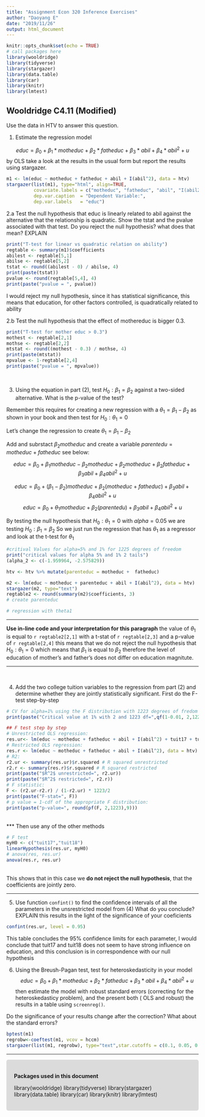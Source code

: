 ---
title: "Assignment Econ 320 Inference Exercises"
author: "Daoyang E"
date: "2019/11/26"
output: html_document
---
```{r setup, include=FALSE}
knitr::opts_chunk$set(echo = TRUE)
# call packages here
library(wooldridge)
library(tidyverse)
library(stargazer)
library(data.table)
library(car)
library(knitr)
library(lmtest)
```

## Wooldridge C4.11 (Modified) 


Use the data in HTV to answer this question. 

1. Estimate the regression model

$$ educ = \beta_0 + \beta_1 *motheduc + \beta_2 *fatheduc + \beta_3 *abil + \beta_4 *abil^2 + u$$
by OLS take a look at the results in the usual form but report the results using stargazer. 

```{r, results='asis'}
m1 <- lm(educ ~ motheduc + fatheduc + abil + I(abil^2), data = htv)
stargazer(list(m1), type="html", align=TRUE,
          covariate.labels = c("motheduc", "fatheduc", "abil", "I(abil2)"),
          dep.var.caption  = "Dependent Variable:",
          dep.var.labels   = "educ")
```


2.a Test the null hypothesis that educ is linearly related to abil against the alternative that the relationship is quadratic. Show the tstat and the pvalue associated with that test. Do you reject the null hypothesis? what does that mean? EXPLAIN

```{r}
print("T-test for linear vs quadratic relation on ability")
regtable <- summary(m1)$coefficients
abilest <- regtable[5,1]
abilse <- regtable[5,2]
tstat <- round((abilest - 0) / abilse, 4)
print(paste(tstat))
pvalue <- round(regtable[5,4], 4)
print(paste("pvalue = ", pvalue))

```

I would reject my null hypothesis, since it has statistical significance, this means that education, for other factors controlled, is quadratically related to ability

2.b Test the null hypothesis that the effect of mothereduc is bigger 0.3. 

```{r}
print("T-test for mother educ > 0.3")
mothest <- regtable[2,1]
mothse <- regtable[2,2]
mtstat <- round((mothest - 0.3) / mothse, 4)
print(paste(mtstat))
mpvalue <- 1-regtable[2,4]
print(paste("pvalue = ", mpvalue))
```


<br>

3.  Using the equation in part (2), test $H_0: \beta_1=\beta_2$ against a two-sided alternative. What is the p-value of the test? 

Remember this requires for creating a new regression with a $\theta_1=\beta_1-\beta_2$ as shown in your book and then test for $H_0: \theta_1=0$

 Let's change the regression to create $\theta_1=\beta_1-\beta_2$ 

Add and subrstact $\beta_2 motheduc$ and create a variable $parentedu=motheduc+fatheduc$ see below: 

$$ educ = \beta_0 + \beta_1 motheduc - \beta_2 motheduc + \beta_2 motheduc+ \beta_2 fatheduc + \beta_3 abil + \beta_4 abil^2 + u$$

$$ educ = \beta_0 + (\beta_1 - \beta_2)   motheduc + \beta_2  (motheduc+fatheduc) + \beta_3 abil + \beta_4 abil^2 + u$$
$$ educ = \beta_0 + \theta_1   motheduc + \beta_2  (parentedu) + \beta_3 abil + \beta_4 abil^2 + u$$

By testing the null hypothesis that $H_0:\theta_1=0$ with $alpha=0.05$ we are testing $H_0: \beta_1=\beta_2$ So we just run the regression that has $\theta_1$ as a regressor and look at the t-test for $\theta_1$

```{r, results='hold'}
#critival Values for alpha=5% and 1% for 1225 degrees of freedom 
print("critical values for alpha 5% and 1% 2 tails")
(alpha_2 <- c(-1.959964, -2.575829))

htv <- htv %>% mutate(parenteduc = motheduc +  fatheduc)

m2 <- lm(educ ~ motheduc + parenteduc + abil + I(abil^2), data = htv)
stargazer(m2, type="text") 
regtable2 <- round(summary(m2)$coefficients, 3)
# create parenteduc

# regression with theta1

```

***
**Use in-line code and your interpretation for this paragraph** the value of $\theta_1$ is equal to `r regtable2[2,1]` with a t-stat of `r regtable[2,3]` and a p-value of `r regtable[2,4]` this means that we do not reject the null hypothesis that  $H_0:\theta_1=0$ which means that $\beta_1$ is equal to $\beta_2$ therefore the level of education of mother's and father's does not differ on education magnitute. 

***
<br>

4. 	Add the two college tuition variables to the regression from part (2) and determine whether they are jointly statistically significant. 
First do the F-test step-by-step

```{r Ftest}
# CV for alpha=1% using the F distribution with 1223 degrees of fredom d.f. :
print(paste("Critical value at 1% with 2 and 1223 df=",qf(1-0.01, 2,1223)))  

## F test step by step
# Unrestricted OLS regression:  
res.ur<- lm(educ ~ motheduc + fatheduc + abil + I(abil^2) + tuit17 + tuit18, data = htv)
# Restricted OLS regression:
res.r <- lm(educ ~ motheduc + fatheduc + abil + I(abil^2), data = htv)
# R2:
r2.ur <- summary(res.ur)$r.squared # R squared unrestricted
r2.r <- summary(res.r)$r.squared # R squared restricted 
print(paste("$R^2$ unrestricted=", r2.ur))
print(paste("$R^2$ restricted=", r2.r))
# F statistic:
F <- (r2.ur-r2.r) / (1-r2.ur) * 1223/2
print(paste("F-stat=", F))
# p value = 1-cdf of the appropriate F distribution:
print(paste("p-value=", round(pf(F, 2,1223),9)))
```
<br>
***
Then use any of the other methods
 <br>
```{r}
# F test 
myH0 <- c("tuit17","tuit18")
linearHypothesis(res.ur, myH0)
# anova(res, res.ur)
anova(res.r, res.ur)
```


<br> 
This shows that in this case we **do not reject the null hypothesis**, that the coefficients are jointly zero. 

***
5.  Use function `confint()` to find the confidence intervals of all the parameters in the unsrestricted model from (4) What do you conclude? EXPLAIN this results in the light of the significance of your coeficients

```{r}
confint(res.ur, level = 0.95)
```

This table concludes the 95% confidence limits for each parameter, I would conclude that tuit17 and tuit18 does not seem to have strong influence on education, and this conclusion is in correspondence with our null hypothesis

6. Using the Breush-Pagan test, test for heteroskedasticity in your  model  
$$ educ = \beta_0 + \beta_1 *motheduc + \beta_2 *fatheduc + \beta_3 *abil + \beta_4 *abil^2 + u$$ 
then estimate the model with robust standard errors (correcting for the heteroskedasticy problem), and the present both ( OLS and robust) the results in a table using `screenreg()`. 

Do the significance of your results change after the correction? What about the standard errors?

```{r}
bptest(m1)
regrobw<-coeftest(m1, vcov = hccm)
stargazer(list(m1, regrobw), type="text",star.cutoffs = c(0.1, 0.05, 0.01))
```


***
<style>
div.gray { background-color:#dbdbdb; border-radius: 5px; padding: 20px;}
</style>
<div class = "gray">

**Packages used in this document**

library(wooldridge)
library(tidyverse)
library(stargazer)
library(data.table)
library(car)
library(knitr)
library(lmtest)

</div>
<br>
<br>








